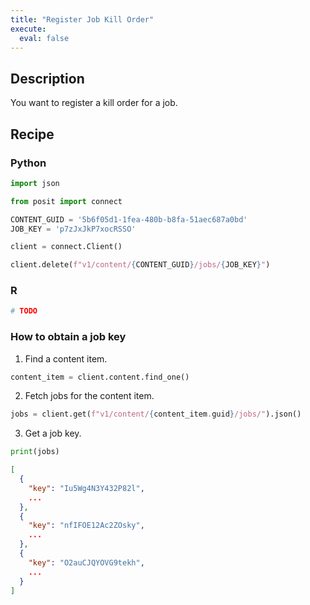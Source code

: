 ```yaml
---
title: "Register Job Kill Order"
execute:
  eval: false
---
```


## Description

You want to register a kill order for a job.

## Recipe

::: {.panel-tabset group="language"}

### Python

```python
import json

from posit import connect

CONTENT_GUID = '5b6f05d1-1fea-480b-b8fa-51aec687a0bd'
JOB_KEY = 'p7zJxJkP7xocRSSO'

client = connect.Client()

client.delete(f"v1/content/{CONTENT_GUID}/jobs/{JOB_KEY}")
```


### R

```r
# TODO
```

:::


### How to obtain a job key

1. Find a content item.

```py
content_item = client.content.find_one()
```

2. Fetch jobs for the content item.

```py
jobs = client.get(f"v1/content/{content_item.guid}/jobs/").json()
```

3. Get a job key.

```py
print(jobs)
```


```json
[
  {
    "key": "Iu5Wg4N3Y432P82l",
    ...
  },
  {
    "key": "nfIFOE12Ac2ZOsky",
    ...
  },
  {
    "key": "O2auCJQYOVG9tekh",
    ...
  }
]
```
